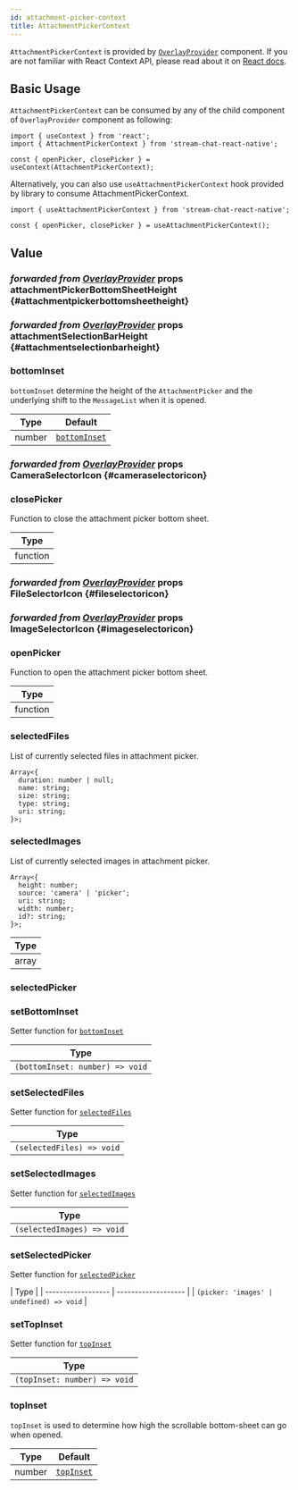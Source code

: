 ```yaml
---
id: attachment-picker-context
title: AttachmentPickerContext
---
```




`AttachmentPickerContext` is provided by [`OverlayProvider`](../core-components/overlay_provider.mdx) component. If you are not familiar with React Context API, please read about it on [React docs](https://reactjs.org/docs/context.html).

## Basic Usage

`AttachmentPickerContext` can be consumed by any of the child component of `OverlayProvider` component as following:

```tsx
import { useContext } from 'react';
import { AttachmentPickerContext } from 'stream-chat-react-native';

const { openPicker, closePicker } = useContext(AttachmentPickerContext);
```

Alternatively, you can also use `useAttachmentPickerContext` hook provided by library to consume AttachmentPickerContext.

```tsx
import { useAttachmentPickerContext } from 'stream-chat-react-native';

const { openPicker, closePicker } = useAttachmentPickerContext();
```

## Value

### <div class="label description">_forwarded from [OverlayProvider](../core-components/overlay_provider.mdx#attachmentpickerbottomsheetheight)_ props</div> attachmentPickerBottomSheetHeight {#attachmentpickerbottomsheetheight}

<AttachmentPickerBottomSheetHeight />

### <div class="label description">_forwarded from [OverlayProvider](../core-components/overlay_provider.mdx#attachmentselectionbarheight)_ props</div> attachmentSelectionBarHeight {#attachmentselectionbarheight}

<AttachmentSelectionBarHeight />

### bottomInset

`bottomInset` determine the height of the `AttachmentPicker` and the underlying shift to the `MessageList` when it is opened.

| Type   | Default                                                              |
| ------ | -------------------------------------------------------------------- |
| number | [`bottomInset`](../core-components/overlay_provider.mdx#bottominset) |

### <div class="label description">_forwarded from [OverlayProvider](../core-components/overlay_provider.mdx#cameraselectoricon)_ props</div> CameraSelectorIcon {#cameraselectoricon}

<CameraSelectorIcon />

### closePicker

Function to close the attachment picker bottom sheet.

| Type     |
| -------- |
| function |

### <div class="label description">_forwarded from [OverlayProvider](../core-components/overlay_provider.mdx#fileselectoricon)_ props</div> FileSelectorIcon {#fileselectoricon}

<FileSelectorIcon />

### <div class="label description">_forwarded from [OverlayProvider](../core-components/overlay_provider.mdx#imageselectoricon)_ props</div> ImageSelectorIcon {#imageselectoricon}

<ImageSelectorIcon />

<!-- ### maxNumberOfFiles

Maximum number of files (images + documents) which can be uploaded.

| Type | Default |
| - | - |
| number | 10 | -->

### openPicker

Function to open the attachment picker bottom sheet.

| Type     |
| -------- |
| function |

### selectedFiles

List of currently selected files in attachment picker.

```tsx
Array<{
  duration: number | null;
  name: string;
  size: string;
  type: string;
  uri: string;
}>;
```

### selectedImages

List of currently selected images in attachment picker.

```tsx
Array<{
  height: number;
  source: 'camera' | 'picker';
  uri: string;
  width: number;
  id?: string;
}>;
```

| Type  |
| ----- |
| array |

### selectedPicker

<SelectedPicker />

### setBottomInset

Setter function for [`bottomInset`](#bottominset)

| Type                            |
| ------------------------------- |
| `(bottomInset: number) => void` |

<!-- ### setMaxNumberOfFiles -->

### setSelectedFiles

Setter function for [`selectedFiles`](#selectedFiles)

| Type                      |
| ------------------------- |
| `(selectedFiles) => void` |

### setSelectedImages

Setter function for [`selectedImages`](#selectedimages)

| Type                       |
| -------------------------- |
| `(selectedImages) => void` |

### setSelectedPicker

Setter function for [`selectedPicker`](#selectedpicker)

| Type               |
| ------------------ | ------------------- |
| `(picker: 'images' | undefined) => void` |

### setTopInset

Setter function for [`topInset`](#topinset)

| Type                         |
| ---------------------------- |
| `(topInset: number) => void` |

### topInset

`topInset` is used to determine how high the scrollable bottom-sheet can go when opened.

| Type   | Default                                                        |
| ------ | -------------------------------------------------------------- |
| number | [`topInset`](../core-components/overlay_provider.mdx#topInset) |
